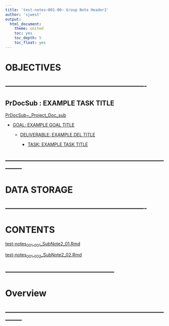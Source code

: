 ```yaml
---
title: 'test-notes~001-00~ Group Note Header2'
author: 'sjwest'
output:
  html_document:
    theme: united
    toc: yes
    toc_depth: 5
    toc_float: yes
---
```




# OBJECTIVES



----------------------------------------------------------------
----------------------------------------------------------------



## PrDocSub : EXAMPLE TASK TITLE


[PrDocSub~_Project_Doc_sub](../../PrDocSub~_Project_Doc_sub.Rmd)


* [GOAL: EXAMPLE GOAL TITLE](../../PrDocSub~_Project_Doc_sub.Rmd#goal-example-goal-title)

    + [DELIVERABLE: EXAMPLE DEL TITLE](../../PrDocSub~_Project_Doc_sub.Rmd#deliverable-example-del-title)

        - [TASK: EXAMPLE TASK TITLE](../../PrDocSub~_Project_Doc_sub.Rmd#task-example-task-title)




--------------------------------------------------------------------------------
--------------------------------------------------------------------------------



# DATA STORAGE


----------------------------------------------------------------
----------------------------------------------------------------



# CONTENTS



[test-notes~001-001~_SubNote2_01.Rmd](test-notes~001-00/test-notes~001-001~_SubNote2_01.Rmd)



[test-notes~001-002~_SubNote2_02.Rmd](test-notes~001-00/test-notes~001-002~_SubNote2_02.Rmd)



--------------------------------------------------
--------------------------------------------------



# Overview





























--------------------------------------------------------------------------------
--------------------------------------------------------------------------------






